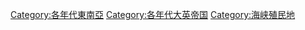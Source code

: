 [[Category:各年代東南亞|Category:各年代東南亞]]
[[Category:各年代大英帝国|Category:各年代大英帝国]]
[[Category:海峡殖民地|Category:海峡殖民地]]
